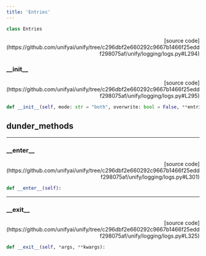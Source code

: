 ```yaml
---
title: 'Entries'
---
```


```python
class Entries
```

<p align="right">[source code](https://github.com/unifyai/unify/tree/c296dbf2e660292c9667b1466f25eddf298075af/unify/logging/logs.py#L294)</p>



### \_\_init\_\_

<p align="right">[source code](https://github.com/unifyai/unify/tree/c296dbf2e660292c9667b1466f25eddf298075af/unify/logging/logs.py#L295)</p>

```python
def __init__(self, mode: str = "both", overwrite: bool = False, **entries):
```



## dunder_methods

---

### \_\_enter\_\_

<p align="right">[source code](https://github.com/unifyai/unify/tree/c296dbf2e660292c9667b1466f25eddf298075af/unify/logging/logs.py#L301)</p>

```python
def __enter__(self):
```



---

### \_\_exit\_\_

<p align="right">[source code](https://github.com/unifyai/unify/tree/c296dbf2e660292c9667b1466f25eddf298075af/unify/logging/logs.py#L325)</p>

```python
def __exit__(self, *args, **kwargs):
```

